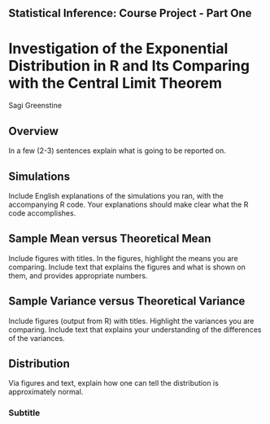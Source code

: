## Statistical Inference: Course Project - Part One

# Investigation of the Exponential Distribution in R and Its Comparing with the Central Limit Theorem

Sagi Greenstine

## Overview

In a few (2-3) sentences explain what is going to be reported on.

## Simulations

Include English explanations of the simulations you ran, with the accompanying R code. Your explanations should make clear what the R code accomplishes.

## Sample Mean versus Theoretical Mean

Include figures with titles. In the figures, highlight the means you are comparing. Include text that explains the figures and what is shown on them, and provides appropriate numbers.

## Sample Variance versus Theoretical Variance

Include figures (output from R) with titles. Highlight the variances you are comparing. Include text that explains your understanding of the differences of the variances.

## Distribution

Via figures and text, explain how one can tell the distribution is approximately normal.

### Subtitle

```r
  
```
